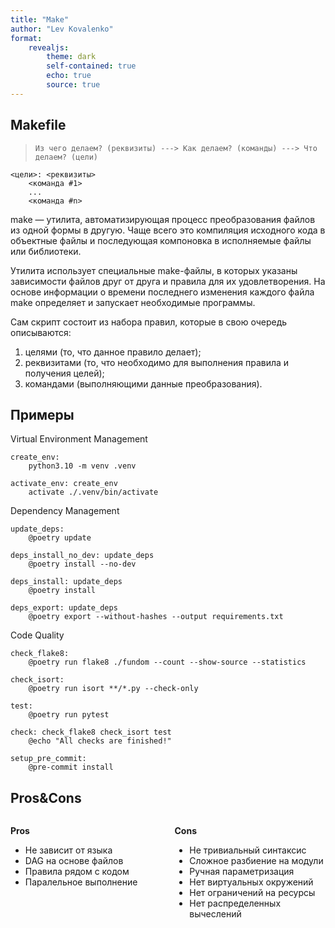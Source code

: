 ```yaml
---
title: "Make"
author: "Lev Kovalenko"
format: 
    revealjs: 
        theme: dark
        self-contained: true
        echo: true
        source: true
---
```


## Makefile

> `Из чего делаем? (реквизиты) ---> Как делаем? (команды) ---> Что делаем? (цели)`

```make
<цели>: <реквизиты>
	<команда #1>
	...
	<команда #n>
```

:::{.notes}
make — утилита, автоматизирующая процесс преобразования файлов из одной формы в другую. Чаще всего это компиляция исходного кода в объектные файлы и последующая компоновка в исполняемые файлы или библиотеки.

Утилита использует специальные make-файлы, в которых указаны зависимости файлов друг от друга и правила для их удовлетворения. На основе информации о времени последнего изменения каждого файла make определяет и запускает необходимые программы.

Сам скрипт состоит из набора правил, которые в свою очередь описываются:

1) целями (то, что данное правило делает);
2) реквизитами (то, что необходимо для выполнения правила и получения целей);
3) командами (выполняющими данные преобразования).
:::

## Примеры {.scrollable}

Virtual Environment Management
```make
create_env:
	python3.10 -m venv .venv

activate_env: create_env
	activate ./.venv/bin/activate
```

Dependency Management
```make
update_deps:
	@poetry update

deps_install_no_dev: update_deps
	@poetry install --no-dev

deps_install: update_deps
	@poetry install

deps_export: update_deps
	@poetry export --without-hashes --output requirements.txt
```

Code Quality
```make
check_flake8:
	@poetry run flake8 ./fundom --count --show-source --statistics

check_isort:
	@poetry run isort **/*.py --check-only

test:
	@poetry run pytest

check: check_flake8 check_isort test
	@echo "All checks are finished!"

setup_pre_commit:
	@pre-commit install
```


## Pros&Cons {.scrollable}

:::: {.columns }
 
::: {.column width="50%" }
**Pros**
 
- Не зависит от языка
- DAG на основе файлов
- Правила рядом с кодом
- Паралельное выполнение
 
:::
 
::: {.column width="50%"}
**Cons**
 
- Не тривиальный синтаксис
- Сложное разбиение на модули
- Ручная параметризация
- Нет виртуальных окружений
- Нет ограничений на ресурсы
- Нет распределенных вычеслений
 
:::
::::
